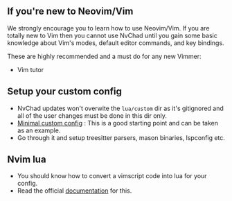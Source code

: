 ## If you're new to Neovim/Vim

We strongly encourage you to learn how to use Neovim/Vim. If you are totally new to Vim then you cannot use NvChad until you gain some basic knowledge about Vim's modes, default editor commands, and key bindings.

These are highly recommended and a must do for any new Vimmer:

- Vim tutor

## Setup your custom config

- NvChad updates won't overwite the `lua/custom` dir as it's gitignored and all of the user changes must be done in this dir only.
- [Minimal custom config](https://github.com/NvChad/example_config) : This is a good starting point and can be taken as an example.
- Go through it and setup treesitter parsers, mason binaries, lspconfig etc. 

## Nvim lua

- You should know how to convert a vimscript code into lua for your config.
- Read the official [documentation](https://neovim.io/doc/user/lua-guide.html#lua-guide) for this.

